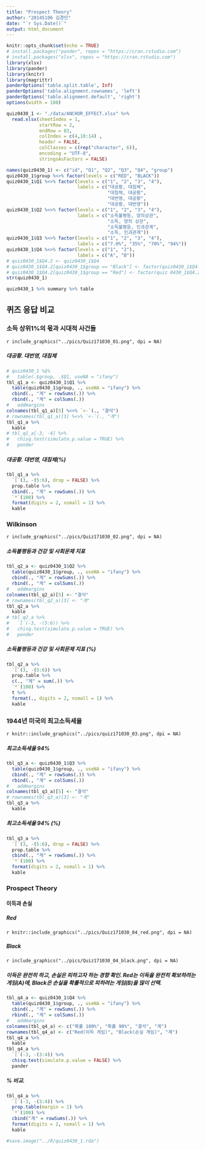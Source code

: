 ```yaml
---
title: "Prospect Theory"
author: "20145106 김경민"
date: "`r Sys.Date()`"
output: html_document
---
```


```r
knitr::opts_chunk$set(echo = TRUE)
# install.packages("pander", repos = "https://cran.rstudio.com")
# install.packages("xlsx", repos = "https://cran.rstudio.com")
library(xlsx)
library(pander)
library(knitr)
library(magrittr)
panderOptions('table.split.table', Inf)
panderOptions('table.alignment.rownames', 'left')
panderOptions('table.alignment.default', 'right')
options(width = 180)
```

```r
quiz0430_1 <- "./data/ANCHOR_EFFECT.xlsx" %>% 
  read.xlsx(sheetIndex = 1, 
            startRow = 2, 
            endRow = 83, 
            colIndex = c(4,10:14) , 
            header = FALSE,
            colClasses = c(rep("character", 6)), 
            encoding = "UTF-8",
            stringsAsFactors = FALSE)

names(quiz0430_1) <- c("id", "Q1", "Q2", "Q3", "Q4", "group")
quiz0430_1$group %<>% factor(levels = c("RED", "BLACK"))
quiz0430_1$Q1 %<>% factor(levels = c("1", "2", "3", "4"), 
                          labels = c("대공황, 대침체", 
                                     "대침체, 대공황", 
                                     "대번영, 대공황", 
                                     "대공황, 대번영"))
quiz0430_1$Q2 %<>% factor(levels = c("1", "2", "3", "4"), 
                          labels = c("소득불평등, 양의상관", 
                                     "소득, 양의 상관", 
                                     "소득불평등, 인과관계", 
                                     "소득, 인과관계"))
quiz0430_1$Q3 %<>% factor(levels = c("1", "2", "3", "4"), 
                          labels = c("7.0%", "35%", "70%", "94%"))
quiz0430_1$Q4 %<>% factor(levels = c("1", "2"),
                          labels = c("A", "B"))
# quiz0430_1$Q4.2 <- quiz0430_1$Q4
# quiz0430_1$Q4.2[quiz0430_1$group == "Black"] <- factor(quiz0430_1$Q4.2[quiz0430_1$group == "Black"], levels = c("A", "B"), labels = c("100%확률로 잃기", "90%확률로 잃기"))
# quiz0430_1$Q4.2[quiz0430_1$group == "Red"] <- factor(quiz 0430_1$Q4.2[quiz0430_1$group == "Red"], levels = c("A", "B"), labels = c("100%확률로 따기", "90%확률로 따기"))
str(quiz0430_1)
```

```r
quiz0430_1 %>% summary %>% table
```

## 퀴즈 응답 비교

### 소득 상위1%의 몫과 시대적 사건들

`r include_graphics("../pics/Quiz171030_01.png", dpi = NA)`

##### 대공황. 대번영, 대침체

```r
# quiz0430_1 %$%
#   table(.$group, .$Q1, useNA = "ifany")
tbl_q1_a <- quiz0430_1$Q1 %>% 
  table(quiz0430_1$group, ., useNA = "ifany") %>%
  cbind(., "계" = rowSums(.)) %>%
  rbind(., "계" = colSums(.))
#   addmargins
colnames(tbl_q1_a)[5] %<>% `<-`(., "결석")
# rownames(tbl_q1_a)[3] %<>% `<-`(., "계")
tbl_q1_a %>% 
  kable
# tbl_q1_a[-3, -4] %>% 
#   chisq.test(simulate.p.value = TRUE) %>% 
#   pander
```

##### 대공황. 대번영, 대침체(%)

```r
tbl_q1_a %>% 
  `[`(3, -(5:6), drop = FALSE) %>%
  prop.table %>% 
  cbind(., "계" = rowSums(.)) %>%
  `*`(100) %>%
  format(digits = 2, nsmall = 1) %>%
  kable
```

<P style = "page-break-before:always">

### Wilkinson

`r include_graphics("../pics/Quiz171030_02.png", dpi = NA)`

##### 소득불평등과 건강 및 사회문제 지표

```r
tbl_q2_a <- quiz0430_1$Q2 %>%
  table(quiz0430_1$group, ., useNA = "ifany") %>%
  cbind(., "계" = rowSums(.)) %>%
  rbind(., "계" = colSums(.))
#   addmargins
colnames(tbl_q2_a)[5] <- "결석"
# rownames(tbl_q2_a)[3] <- "계"
tbl_q2_a %>% 
  kable 
# tbl_q2_a %>%
#   `[`(-3, -(5:6)) %>% 
#   chisq.test(simulate.p.value = TRUE) %>%
#   pander
```

##### 소득불평등과 건강 및 사회문제 지표 (%)

```r
tbl_q2_a %>%
  `[`(3, -(5:6)) %>%
  prop.table %>%
  c(., "계" = sum(.)) %>%
  `*`(100) %>%
  t %>%
  format(., digits = 2, nsmall = 1) %>%
  kable
```

### 1944년 미국의 최고소득세율

`r knitr::include_graphics("../pics/quiz171030_03.png", dpi = NA)`

##### 최고소득세율 94%

```r
tbl_q3_a <- quiz0430_1$Q3 %>%
  table(quiz0430_1$group, ., useNA = "ifany") %>%
  cbind(., "계" = rowSums(.)) %>%
  rbind(., "계" = colSums(.))
#   addmargins
colnames(tbl_q3_a)[5] <- "결석"
# rownames(tbl_q3_a)[3] <- "계"
tbl_q3_a %>% 
  kable
```

##### 최고소득세율 94% (%)

```r
tbl_q3_a %>%
  `[`(3, -(5:6), drop = FALSE) %>%
  prop.table %>%
  cbind(., "계" = rowSums(.)) %>%
  `*`(100) %>%
  format(digits = 2, nsmall = 1) %>%
  kable
```

<P style = "page-break-before:always">

### Prospect Theory

#### 이득과 손실

##### Red 

`r knitr::include_graphics("../pics/Quiz171030_04_red.png", dpi = NA)`

##### Black

`r include_graphics("../pics/Quiz171030_04_black.png", dpi = NA)`

##### 이득은 완전히 하고, 손실은 피하고자 하는 경향 확인. Red는 이득을 완전히 확보하려는 게임(A)에, Black은 손실을 확률적으로 피하려는 게임(B)을 많이 선택.

```r
tbl_q4_a <- quiz0430_1$Q4 %>%
  table(quiz0430_1$group, ., useNA = "ifany") %>%
  cbind(., "계" = rowSums(.)) %>%
  rbind(., "계" = colSums(.))
#   addmargins
colnames(tbl_q4_a) <- c("확률 100%", "확률 90%", "결석", "계")
rownames(tbl_q4_a) <- c("Red(이득 게임)", "Black(손실 게임)", "계")
tbl_q4_a %>% 
  kable
tbl_q4_a %>%
  `[`(-3, -(3:4)) %>%
  chisq.test(simulate.p.value = FALSE) %>%
  pander
```

##### % 비교.  

```r
tbl_q4_a %>% 
  `[`(-3, -(3:4)) %>%
  prop.table(margin = 1) %>%
  `*`(100) %>%
  cbind("계" = rowSums(.)) %>%
  format(digits = 2, nsmall = 1) %>%
  kable
```

```r
#save.image("../R/quiz0430_1.rda")
```